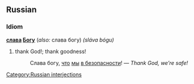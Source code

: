 ==Russian==

[[Category:Russian interjections]]
===Idiom===
'''[[слава]] [[бог|Богу]]''' (''also:'' слава богу) ''(sláva bógu)''

#thank God!; thank goodness!
#:Слава богу, [[что]] [[мы]] [[в безопасности]]! — ''Thank God, we’re safe!''